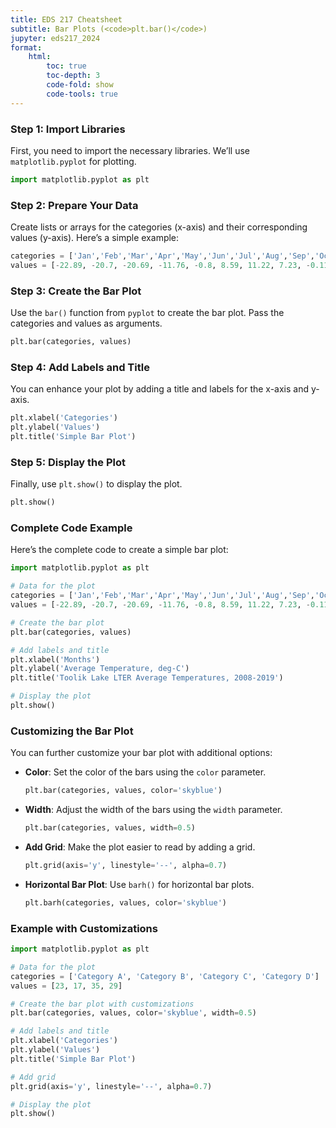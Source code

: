 ```yaml
---
title: EDS 217 Cheatsheet
subtitle: Bar Plots (<code>plt.bar()</code>)
jupyter: eds217_2024
format: 
    html:
        toc: true
        toc-depth: 3
        code-fold: show
        code-tools: true
---
```


### Step 1: Import Libraries

First, you need to import the necessary libraries. We'll use `matplotlib.pyplot` for plotting.

```python
import matplotlib.pyplot as plt
```

### Step 2: Prepare Your Data

Create lists or arrays for the categories (x-axis) and their corresponding values (y-axis). Here’s a simple example:

```python
categories = ['Jan','Feb','Mar','Apr','May','Jun','Jul','Aug','Sep','Oct','Nov','Dec']
values = [-22.89, -20.7, -20.69, -11.76, -0.8, 8.59, 11.22, 7.23, -0.11, -10.54, -18.34, -21.44]
```

### Step 3: Create the Bar Plot

Use the `bar()` function from `pyplot` to create the bar plot. Pass the categories and values as arguments.

```python
plt.bar(categories, values)
```

### Step 4: Add Labels and Title

You can enhance your plot by adding a title and labels for the x-axis and y-axis.

```python
plt.xlabel('Categories')
plt.ylabel('Values')
plt.title('Simple Bar Plot')
```

### Step 5: Display the Plot

Finally, use `plt.show()` to display the plot.

```python
plt.show()
```

### Complete Code Example

Here's the complete code to create a simple bar plot:

```python
import matplotlib.pyplot as plt

# Data for the plot
categories = ['Jan','Feb','Mar','Apr','May','Jun','Jul','Aug','Sep','Oct','Nov','Dec']
values = [-22.89, -20.7, -20.69, -11.76, -0.8, 8.59, 11.22, 7.23, -0.11, -10.54, -18.34, -21.44]

# Create the bar plot
plt.bar(categories, values)

# Add labels and title
plt.xlabel('Months')
plt.ylabel('Average Temperature, deg-C')
plt.title('Toolik Lake LTER Average Temperatures, 2008-2019')

# Display the plot
plt.show()
```

### Customizing the Bar Plot

You can further customize your bar plot with additional options:

- **Color**: Set the color of the bars using the `color` parameter.
  
  ```python
  plt.bar(categories, values, color='skyblue')
  ```

- **Width**: Adjust the width of the bars using the `width` parameter.

  ```python
  plt.bar(categories, values, width=0.5)
  ```

- **Add Grid**: Make the plot easier to read by adding a grid.

  ```python
  plt.grid(axis='y', linestyle='--', alpha=0.7)
  ```

- **Horizontal Bar Plot**: Use `barh()` for horizontal bar plots.

  ```python
  plt.barh(categories, values, color='skyblue')
  ```

### Example with Customizations

```python
import matplotlib.pyplot as plt

# Data for the plot
categories = ['Category A', 'Category B', 'Category C', 'Category D']
values = [23, 17, 35, 29]

# Create the bar plot with customizations
plt.bar(categories, values, color='skyblue', width=0.5)

# Add labels and title
plt.xlabel('Categories')
plt.ylabel('Values')
plt.title('Simple Bar Plot')

# Add grid
plt.grid(axis='y', linestyle='--', alpha=0.7)

# Display the plot
plt.show()
```

